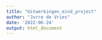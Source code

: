 ```yaml
---
title: "Uitwerkingen_eind_project"
author: "Jurre de Vries"
date: '2022-06-24'
output: html_document
---
```


```r

```

